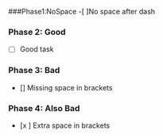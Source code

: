 ###Phase1:NoSpace
-[ ]No space after dash
### Phase 2: Good
- [ ] Good task
### Phase 3: Bad
- [] Missing space in brackets
### Phase 4: Also Bad
- [x ] Extra space in brackets 
